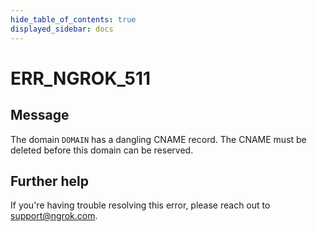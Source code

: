 ```yaml
---
hide_table_of_contents: true
displayed_sidebar: docs
---
```



# ERR_NGROK_511

## Message

The domain `DOMAIN` has a dangling CNAME record. The CNAME must be deleted before this domain can be reserved.

<ErrorDetails error="err_ngrok_511" />

## Further help

If you're having trouble resolving this error, please reach out to [support@ngrok.com](mailto:support@ngrok.com?subject=Help%20with%20ERR_NGROK_511).
